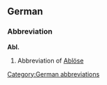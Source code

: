 ==German==

===Abbreviation===
'''Abl.'''

# Abbreviation of [[Ablöse]]

[[Category:German abbreviations]]